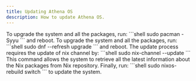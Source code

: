 ```yaml
---
title: Updating Athena OS
description: How to update Athena OS.
---
```


<Tabs>
<TabItem label="Athena Arch">
To upgrade the system and all the packages, run:
```shell
sudo pacman -Syyu
```
and reboot.
</TabItem>
<TabItem label="Athena Fedora">
To upgrade the system and all the packages, run:
```shell
sudo dnf --refresh upgrade
```
and reboot.
</TabItem>
<TabItem label="Athena Nix">
The update process requires the update of nix channel by:
```shell
sudo nix-channel --update
```
This command allows the system to retrieve all the latest information about the Nix packages from Nix repository. Finally, run:
```shell
sudo nixos-rebuild switch
```
to update the system.
</TabItem>
</Tabs>

<ImageComponent />
